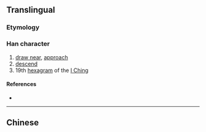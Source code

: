 {{also|臨}}<!-- may be replaced by zh-forms -->
==Translingual==

===Etymology===
{{Han simp|臨}}

===Han character===
{{Han char|rn=2|rad=丨|as=08|sn=9|four=28063|canj=LLOA|ids=⿰⿰丨丨⿱⿸𠂉丶⿴囗丨}}

# [[draw near]], [[approach]]
# [[descend]]
# 19th [[hexagram]] of the [[I Ching]]

====References====
* {{Han ref|kx=0080.071|hdz=10030.050|uh=4E34|ud=20020}}

----
==Chinese==
{{zh-see|臨}}